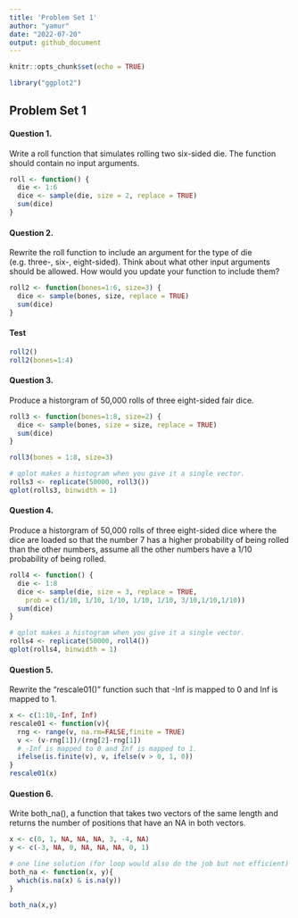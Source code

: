 ```yaml
---
title: 'Problem Set 1'
author: "yamur"
date: "2022-07-20"
output: github_document
---
```


```r
knitr::opts_chunk$set(echo = TRUE)
```

```r
library("ggplot2")
```

## Problem Set 1

#### Question 1. 

Write a roll function that simulates rolling two six-sided die. The function should contain no input arguments.
```r
roll <- function() {
  die <- 1:6
  dice <- sample(die, size = 2, replace = TRUE)
  sum(dice)
}
```

#### Question 2.

Rewrite the roll function to include an argument for the type of die (e.g. three-, six-, eight-sided). Think about what other input arguments should be allowed. How would you update your function to include them? 

```r
roll2 <- function(bones=1:6, size=3) {
  dice <- sample(bones, size, replace = TRUE)
  sum(dice)
}
```

#### Test
```r
roll2()
roll2(bones=1:4)
```

#### Question 3. 

Produce a historgram of 50,000 rolls of three eight-sided fair dice. 

```r
roll3 <- function(bones=1:8, size=2) {
  dice <- sample(bones, size = size, replace = TRUE)
  sum(dice)
}

roll3(bones = 1:8, size=3)
```

```r
# qplot makes a histogram when you give it a single vector.
rolls3 <- replicate(50000, roll3())
qplot(rolls3, binwidth = 1)
```

#### Question 4. 

Produce a historgram of 50,000 rolls of three eight-sided dice where the dice are loaded so that the number 7 has a higher probability of being rolled than the other numbers, assume all the other numbers have a 1/10 probability of being rolled.

```r
roll4 <- function() {
  die <- 1:8
  dice <- sample(die, size = 3, replace = TRUE, 
    prob = c(1/10, 1/10, 1/10, 1/10, 1/10, 3/10,1/10,1/10))
  sum(dice)
}
```

```r
# qplot makes a histogram when you give it a single vector.
rolls4 <- replicate(50000, roll4())
qplot(rolls4, binwidth = 1)
```


#### Question 5. 

Rewrite the "rescale01()" function such that -Inf is mapped to 0 and Inf is mapped to 1.

```r
x <- c(1:10,-Inf, Inf)
rescale01 <- function(v){
  rng <- range(v, na.rm=FALSE,finite = TRUE)
  v <- (v-rng[1])/(rng[2]-rng[1])
  # -Inf is mapped to 0 and Inf is mapped to 1.
  ifelse(is.finite(v), v, ifelse(v > 0, 1, 0))
}
rescale01(x)
```

#### Question 6.

Write both_na(), a function that takes two vectors of the same length and returns the number of positions that have an NA in both vectors.

```r
x <- c(0, 1, NA, NA, NA, 3, -4, NA)
y <- c(-3, NA, 0, NA, NA, NA, 0, 1)

# one line solution (for loop would also do the job but not efficient)
both_na <- function(x, y){
  which(is.na(x) & is.na(y))
}

both_na(x,y)
```








